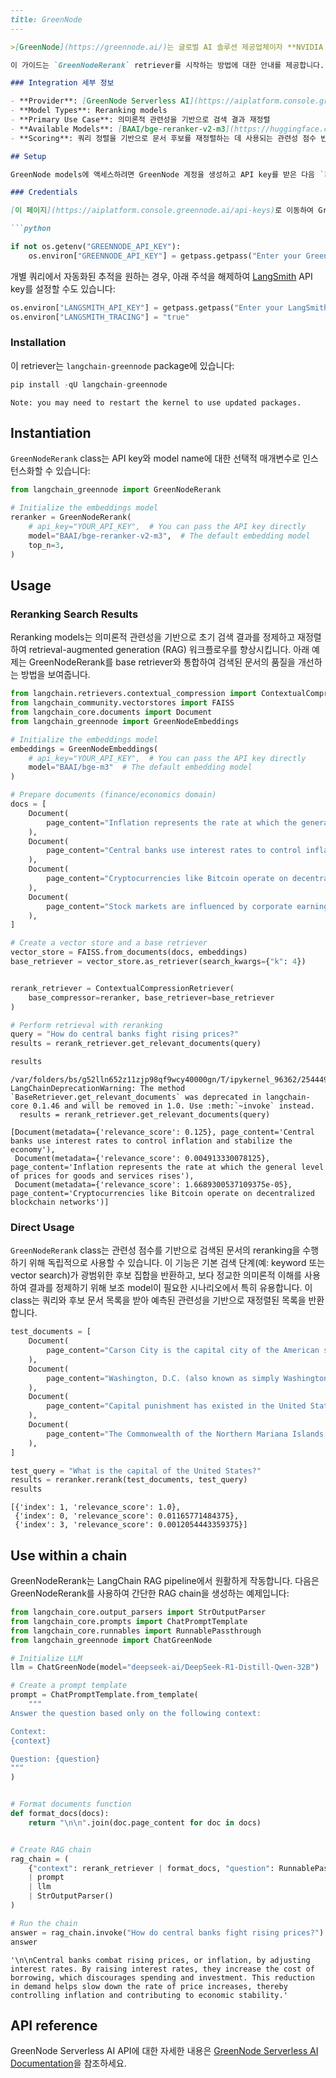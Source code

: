 ```markdown
---
title: GreenNode
---

>[GreenNode](https://greennode.ai/)는 글로벌 AI 솔루션 제공업체이자 **NVIDIA Preferred Partner**로, 미국, MENA, APAC 지역의 기업들에게 인프라부터 애플리케이션까지 풀스택 AI 역량을 제공합니다. **세계적 수준의 인프라**(LEED Gold, TIA‑942, Uptime Tier III)를 기반으로 운영되는 GreenNode는 기업, 스타트업, 연구자들에게 포괄적인 AI 서비스 제품군을 제공합니다.

이 가이드는 `GreenNodeRerank` retriever를 시작하는 방법에 대한 안내를 제공합니다. 내장 connector를 사용하거나 자체 데이터 소스를 통합하여 문서 검색을 수행할 수 있으며, GreenNode의 reranking 기능을 활용하여 관련성을 향상시킬 수 있습니다.

### Integration 세부 정보

- **Provider**: [GreenNode Serverless AI](https://aiplatform.console.greennode.ai/playground)
- **Model Types**: Reranking models
- **Primary Use Case**: 의미론적 관련성을 기반으로 검색 결과 재정렬
- **Available Models**: [BAAI/bge-reranker-v2-m3](https://huggingface.co/BAAI/bge-reranker-v2-m3) 및 기타 고성능 reranking models 포함
- **Scoring**: 쿼리 정렬을 기반으로 문서 후보를 재정렬하는 데 사용되는 관련성 점수 반환

## Setup

GreenNode models에 액세스하려면 GreenNode 계정을 생성하고 API key를 받은 다음 `langchain-greennode` integration package를 설치해야 합니다.

### Credentials

[이 페이지](https://aiplatform.console.greennode.ai/api-keys)로 이동하여 GreenNode AI Platform에 가입하고 API key를 생성하세요. 완료한 후 GREENNODE_API_KEY environment variable을 설정하세요:

```python

if not os.getenv("GREENNODE_API_KEY"):
    os.environ["GREENNODE_API_KEY"] = getpass.getpass("Enter your GreenNode API key: ")
```

개별 쿼리에서 자동화된 추적을 원하는 경우, 아래 주석을 해제하여 [LangSmith](https://docs.smith.langchain.com/) API key를 설정할 수도 있습니다:

```python
os.environ["LANGSMITH_API_KEY"] = getpass.getpass("Enter your LangSmith API key: ")
os.environ["LANGSMITH_TRACING"] = "true"
```

### Installation

이 retriever는 `langchain-greennode` package에 있습니다:

```python
pip install -qU langchain-greennode
```

```output
Note: you may need to restart the kernel to use updated packages.
```

## Instantiation

`GreenNodeRerank` class는 API key와 model name에 대한 선택적 매개변수로 인스턴스화할 수 있습니다:

```python
from langchain_greennode import GreenNodeRerank

# Initialize the embeddings model
reranker = GreenNodeRerank(
    # api_key="YOUR_API_KEY",  # You can pass the API key directly
    model="BAAI/bge-reranker-v2-m3",  # The default embedding model
    top_n=3,
)
```

## Usage

### Reranking Search Results

Reranking models는 의미론적 관련성을 기반으로 초기 검색 결과를 정제하고 재정렬하여 retrieval-augmented generation (RAG) 워크플로우를 향상시킵니다. 아래 예제는 GreenNodeRerank를 base retriever와 통합하여 검색된 문서의 품질을 개선하는 방법을 보여줍니다.

```python
from langchain.retrievers.contextual_compression import ContextualCompressionRetriever
from langchain_community.vectorstores import FAISS
from langchain_core.documents import Document
from langchain_greennode import GreenNodeEmbeddings

# Initialize the embeddings model
embeddings = GreenNodeEmbeddings(
    # api_key="YOUR_API_KEY",  # You can pass the API key directly
    model="BAAI/bge-m3"  # The default embedding model
)

# Prepare documents (finance/economics domain)
docs = [
    Document(
        page_content="Inflation represents the rate at which the general level of prices for goods and services rises"
    ),
    Document(
        page_content="Central banks use interest rates to control inflation and stabilize the economy"
    ),
    Document(
        page_content="Cryptocurrencies like Bitcoin operate on decentralized blockchain networks"
    ),
    Document(
        page_content="Stock markets are influenced by corporate earnings, investor sentiment, and economic indicators"
    ),
]

# Create a vector store and a base retriever
vector_store = FAISS.from_documents(docs, embeddings)
base_retriever = vector_store.as_retriever(search_kwargs={"k": 4})


rerank_retriever = ContextualCompressionRetriever(
    base_compressor=reranker, base_retriever=base_retriever
)

# Perform retrieval with reranking
query = "How do central banks fight rising prices?"
results = rerank_retriever.get_relevant_documents(query)

results
```

```output
/var/folders/bs/g52lln652z11zjp98qf9wcy40000gn/T/ipykernel_96362/2544494776.py:41: LangChainDeprecationWarning: The method `BaseRetriever.get_relevant_documents` was deprecated in langchain-core 0.1.46 and will be removed in 1.0. Use :meth:`~invoke` instead.
  results = rerank_retriever.get_relevant_documents(query)
```

```output
[Document(metadata={'relevance_score': 0.125}, page_content='Central banks use interest rates to control inflation and stabilize the economy'),
 Document(metadata={'relevance_score': 0.004913330078125}, page_content='Inflation represents the rate at which the general level of prices for goods and services rises'),
 Document(metadata={'relevance_score': 1.6689300537109375e-05}, page_content='Cryptocurrencies like Bitcoin operate on decentralized blockchain networks')]
```

### Direct Usage

`GreenNodeRerank` class는 관련성 점수를 기반으로 검색된 문서의 reranking을 수행하기 위해 독립적으로 사용할 수 있습니다. 이 기능은 기본 검색 단계(예: keyword 또는 vector search)가 광범위한 후보 집합을 반환하고, 보다 정교한 의미론적 이해를 사용하여 결과를 정제하기 위해 보조 model이 필요한 시나리오에서 특히 유용합니다. 이 class는 쿼리와 후보 문서 목록을 받아 예측된 관련성을 기반으로 재정렬된 목록을 반환합니다.

```python
test_documents = [
    Document(
        page_content="Carson City is the capital city of the American state of Nevada."
    ),
    Document(
        page_content="Washington, D.C. (also known as simply Washington or D.C.) is the capital of the United States."
    ),
    Document(
        page_content="Capital punishment has existed in the United States since beforethe United States was a country."
    ),
    Document(
        page_content="The Commonwealth of the Northern Mariana Islands is a group of islands in the Pacific Ocean. Its capital is Saipan."
    ),
]

test_query = "What is the capital of the United States?"
results = reranker.rerank(test_documents, test_query)
results
```

```output
[{'index': 1, 'relevance_score': 1.0},
 {'index': 0, 'relevance_score': 0.01165771484375},
 {'index': 3, 'relevance_score': 0.0012054443359375}]
```

## Use within a chain

GreenNodeRerank는 LangChain RAG pipeline에서 원활하게 작동합니다. 다음은 GreenNodeRerank를 사용하여 간단한 RAG chain을 생성하는 예제입니다:

```python
from langchain_core.output_parsers import StrOutputParser
from langchain_core.prompts import ChatPromptTemplate
from langchain_core.runnables import RunnablePassthrough
from langchain_greennode import ChatGreenNode

# Initialize LLM
llm = ChatGreenNode(model="deepseek-ai/DeepSeek-R1-Distill-Qwen-32B")

# Create a prompt template
prompt = ChatPromptTemplate.from_template(
    """
Answer the question based only on the following context:

Context:
{context}

Question: {question}
"""
)


# Format documents function
def format_docs(docs):
    return "\n\n".join(doc.page_content for doc in docs)


# Create RAG chain
rag_chain = (
    {"context": rerank_retriever | format_docs, "question": RunnablePassthrough()}
    | prompt
    | llm
    | StrOutputParser()
)

# Run the chain
answer = rag_chain.invoke("How do central banks fight rising prices?")
answer
```

```output
'\n\nCentral banks combat rising prices, or inflation, by adjusting interest rates. By raising interest rates, they increase the cost of borrowing, which discourages spending and investment. This reduction in demand helps slow down the rate of price increases, thereby controlling inflation and contributing to economic stability.'
```

## API reference

GreenNode Serverless AI API에 대한 자세한 내용은 [GreenNode Serverless AI Documentation](https://aiplatform.console.greennode.ai/api-docs/maas)을 참조하세요.
```